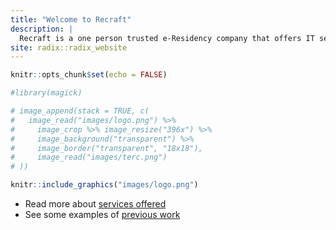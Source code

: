 ```yaml
---
title: "Welcome to Recraft"
description: |
  Recraft is a one person trusted e-Residency company that offers IT services within development and operations of software. The company can be hired to help with reconstructing, rearchitecting or restructuring an existing system.
site: radix::radix_website
---
```


```r
knitr::opts_chunk$set(echo = FALSE)

```


```r
#library(magick)

# image_append(stack = TRUE, c(
#   image_read("images/logo.png") %>% 
#     image_crop %>% image_resize("396x") %>% 
#     image_background("transparent") %>%
#     image_border("transparent", "18x18"),
#     image_read("images/terc.png")
# ))

knitr::include_graphics("images/logo.png")
```

- Read more about [services offered](posts/2018-10-10-recraft-ou/)
- See some examples of [previous work](portfolio.html)